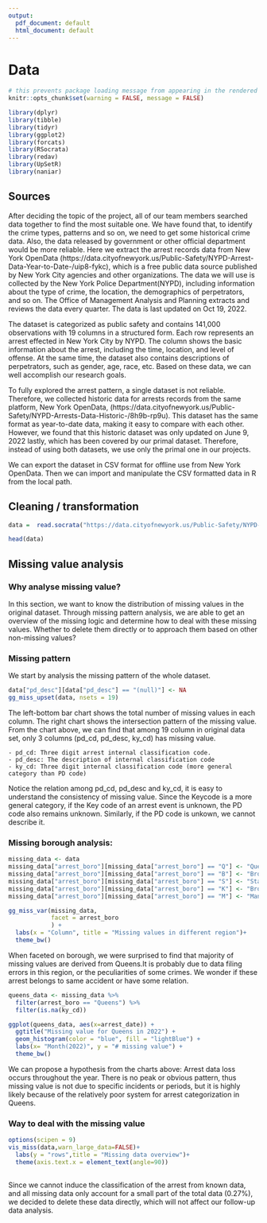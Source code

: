```yaml
---
output:
  pdf_document: default
  html_document: default
---
```

# Data 

```r
# this prevents package loading message from appearing in the rendered version of your problem set
knitr::opts_chunk$set(warning = FALSE, message = FALSE)
```


```r
library(dplyr)
library(tibble)
library(tidyr)
library(ggplot2)
library(forcats)
library(RSocrata)
library(redav)
library(UpSetR)
library(naniar)
```


## Sources
After deciding the topic of the project, all of our team members searched data together to find the most suitable one. We have found that, to identify the crime types, patterns and so on, we need to get some historical crime data. Also, the data released by government or other official department would be more reliable. Here we extract the arrest records data from New York OpenData (https://data.cityofnewyork.us/Public-Safety/NYPD-Arrest-Data-Year-to-Date-/uip8-fykc), which is a free public data source published by New York City agencies and other organizations. The data we will use is collected by the New York Police Department(NYPD), including information about the type of crime, the location, the demographics of perpetrators, and so on. The Office of Management Analysis and Planning extracts and reviews the data every quarter. The data is last updated on Oct 19, 2022. 

The dataset is categorized as public safety and contains 141,000 observations with 19 columns in a structured form. Each row represents an arrest effected in New York City by NYPD. The column shows the basic information about the arrest, including the time, location, and level of offense. At the same time, the dataset also contains descriptions of perpetrators, such as gender, age, race, etc. Based on these data, we can well accomplish our research goals.

To fully explored the arrest pattern, a single dataset is not reliable. Therefore, we collected historic data for arrests records from the same platform, New York OpenData,  (https://data.cityofnewyork.us/Public-Safety/NYPD-Arrests-Data-Historic-/8h9b-rp9u). This dataset has the same format as year-to-date data, making it easy to compare with each other. However, we found that this historic dataset was only updated on June 9, 2022 lastly, which has been covered by our primal dataset. Therefore, instead of using both datasets, we use only the primal one in our projects.

We can export the dataset in CSV format for offline use from New York OpenData. Then we can import and manipulate the CSV formatted data in R from the local path.

## Cleaning / transformation

```r
data =  read.socrata("https://data.cityofnewyork.us/Public-Safety/NYPD-Arrest-Data-Year-to-Date-/uip8-fykc")
```

```r
head(data)
```


## Missing value analysis

### Why analyse missing value?

In this section, we want to know the distribution of missing values in the original dataset. Through missing pattern analysis, we are able to get an overview of the missing logic and determine how to deal with these missing values. Whether to delete them directly or to approach them based on other non-missing values?

### Missing pattern

We start by analysis the missing pattern of the whole dataset.

```r
data["pd_desc"][data["pd_desc"] == "(null)"] <- NA
gg_miss_upset(data, nsets = 19)

```

The left-bottom bar chart shows the total number of missing values in each column. The right chart shows the intersection pattern of the missing value. From the chart above, we can find that among 19 column in original data set, only 3 columns (pd_cd, pd_desc, ky_cd) has missing value. 

    - pd_cd: Three digit arrest internal classification code.
    - pd_desc: The description of internal classification code
    - ky_cd: Three digit internal classification code (more general category than PD code)
    
Notice the relation among pd_cd, pd_desc and ky_cd, it is easy to understand the consistency of missing value. Since the Keycode is a more general category, if the Key code of an arrest event is unknown, the PD code also remains unknown. Similarly, if the PD code is unkown, we cannot describe it. 

### Missing borough analysis:


```r
missing_data <- data
missing_data["arrest_boro"][missing_data["arrest_boro"] == "Q"] <- "Queens"
missing_data["arrest_boro"][missing_data["arrest_boro"] == "B"] <- "Bronx"
missing_data["arrest_boro"][missing_data["arrest_boro"] == "S"] <- "Staten Island"
missing_data["arrest_boro"][missing_data["arrest_boro"] == "K"] <- "Brooklyn"
missing_data["arrest_boro"][missing_data["arrest_boro"] == "M"] <- "Manhattan"

gg_miss_var(missing_data,
            facet = arrest_boro
            ) +
  labs(x = "Column", title = "Missing values in different region")+
  theme_bw()

```

When faceted on borough, we were surprised to find that majority of missing values are derived from Queens.It is probably due to data filing errors in this region, or the peculiarities of some crimes. We wonder if these arrest belongs to same accident or have some relation.

```r
queens_data <- missing_data %>%
  filter(arrest_boro == "Queens") %>%
  filter(is.na(ky_cd))

ggplot(queens_data, aes(x=arrest_date)) +
  ggtitle("Missing value for Queens in 2022") +
  geom_histogram(color = "blue", fill = "lightBlue") +
  labs(x= "Month(2022)", y = "# missing value") +
  theme_bw()
```


We can propose a hypothesis from the charts above: Arrest data loss occurs throughout the year. There is no peak or obvious pattern, thus missing value is not due to specific incidents or periods, but it is highly likely because of the relatively poor system for arrest categorization in Queens.

### Way to deal with the missing value

```r
options(scipen = 9)
vis_miss(data,warn_large_data=FALSE)+
  labs(y = "rows",title = "Missing data overview")+
  theme(axis.text.x = element_text(angle=90))
  
```


Since we cannot induce the classification of the arrest from known data, and all missing data only account for a small part of the total data (0.27%), we decided to delete these data directly, which will not affect our follow-up data analysis.

